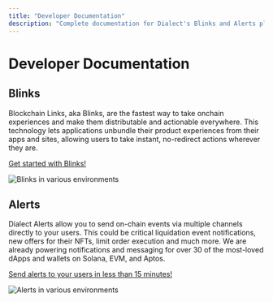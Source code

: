 ```yaml
---
title: "Developer Documentation"
description: "Complete documentation for Dialect's Blinks and Alerts platforms."
---
```


# Developer Documentation

## Blinks

Blockchain Links, aka Blinks, are the fastest way to take onchain experiences and make them distributable and actionable everywhere. This technology lets applications unbundle their product experiences from their apps and sites, allowing users to take instant, no-redirect actions wherever they are.

[Get started with Blinks!](/blinks)

![Blinks in various environments](https://res.cloudinary.com/dnxjhra4h/image/upload/f_auto,q_auto/dialect-docs/blinks-landing.png)
 
## Alerts

Dialect Alerts allow you to send on-chain events via multiple channels directly to your users. This could be critical liquidation event notifications, new offers for their NFTs, limit order execution and much more. We are already powering notifications and messaging for over 30 of the most-loved dApps and wallets on Solana, EVM, and Aptos.

[Send alerts to your users in less than 15 minutes!](/alerts)

![Alerts in various environments](https://res.cloudinary.com/dnxjhra4h/image/upload/f_auto,q_auto/dialect-docs/alerts-landing.png)